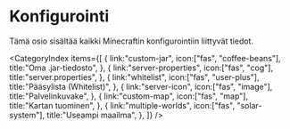 # Konfigurointi

Tämä osio sisältää kaikki Minecraftin konfigurointiin liittyvät tiedot.


<CategoryIndex items={[
  {
    link:"custom-jar",
    icon:["fas", "coffee-beans"],
    title:"Oma .jar-tiedosto",
  },
  {
    link:"server-properties",
    icon:["fas", "cog"],
    title:"server.properties",
  },
  {
    link:"whitelist",
    icon:["fas", "user-plus"],
    title:"Pääsylista (Whitelist)",
  },
  {
    link:"server-icon",
    icon:["fas", "image"],
    title:"Palvelinkuvake",
  },
  {
    link:"custom-map",
    icon:["fas", "map"],
    title:"Kartan tuominen",
  },
  {
    link:"multiple-worlds",
    icon:["fas", "solar-system"],
    title:"Useampi maailma",
  },
]} />
